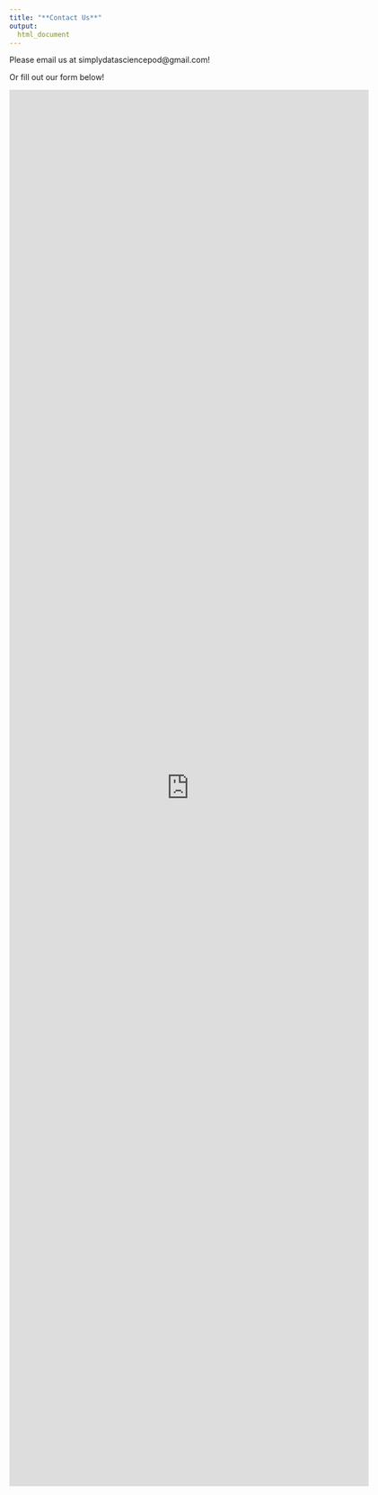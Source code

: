 ```yaml
---
title: "**Contact Us**"
output:
  html_document
---
```


Please email us at simplydatasciencepod@gmail.com!

Or fill out our form below!

<iframe src="https://docs.google.com/forms/d/e/1FAIpQLSe3CXvDSyML68ygQCEOvIvpytt3nGtJOG1ztPBuQF8gQYbjug/viewform?embedded=true" width="640" height="2484" frameborder="0" marginheight="0" marginwidth="0">Loading…</iframe>

<!-- Google tag (gtag.js) -->
<script async src="https://www.googletagmanager.com/gtag/js?id=G-951TGMSPH7"></script>
<script>
  window.dataLayer = window.dataLayer || [];
  function gtag(){dataLayer.push(arguments);}
  gtag('js', new Date());

  gtag('config', 'G-951TGMSPH7');
</script>
